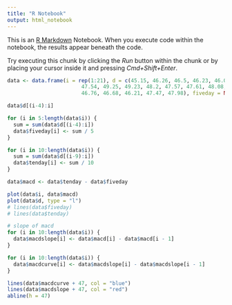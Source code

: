 ```yaml
---
title: "R Notebook"
output: html_notebook
---
```


This is an [R Markdown](http://rmarkdown.rstudio.com) Notebook. When you execute code within the notebook, the results appear beneath the code. 

Try executing this chunk by clicking the *Run* button within the chunk or by placing your cursor inside it and pressing *Cmd+Shift+Enter*. 

```r
data <- data.frame(i = rep(1:21), d = c(45.15, 46.26, 46.5, 46.23, 46.08, 46.03, 46.83, 47.69,
                        47.54, 49.25, 49.23, 48.2, 47.57, 47.61, 48.08, 47.21,
                        46.76, 46.68, 46.21, 47.47, 47.98), fiveday = NA, tenday = NA, macd = NA, macdslope = NA, macdcurve = NA)
```

```r

data$d[(i-4):i]

for (i in 5:length(data$i)) {
  sum = sum(data$d[(i-4):i])
  data$fiveday[i] <- sum / 5
}

for (i in 10:length(data$i)) {
  sum = sum(data$d[(i-9):i])
  data$tenday[i] <- sum / 10
}

data$macd <- data$tenday - data$fiveday

plot(data$i, data$macd)
plot(data$d, type = "l")
# lines(data$fiveday)
# lines(data$tenday)

# slope of macd
for (i in 10:length(data$i)) {
  data$macdslope[i] <- data$macd[i] - data$macd[i - 1]
}

for (i in 10:length(data$i)) {
  data$macdcurve[i] <- data$macdslope[i] - data$macdslope[i - 1]
}

lines(data$macdcurve + 47, col = "blue")
lines(data$macdslope + 47, col = "red")
abline(h = 47)
```

